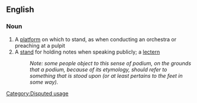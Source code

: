 == English ==

=== Noun ===

# A [[platform]] on which to stand, as when conducting an orchestra or preaching at a pulpit
# A [[stand]] for holding notes when speaking publicly; a [[lectern]]
#: ''Note: some people object to this sense of podium, on the grounds that a podium, because of its etymology, should refer to something that is stood upon (or at least pertains to the feet in some way).''

[[Category:Disputed usage]]